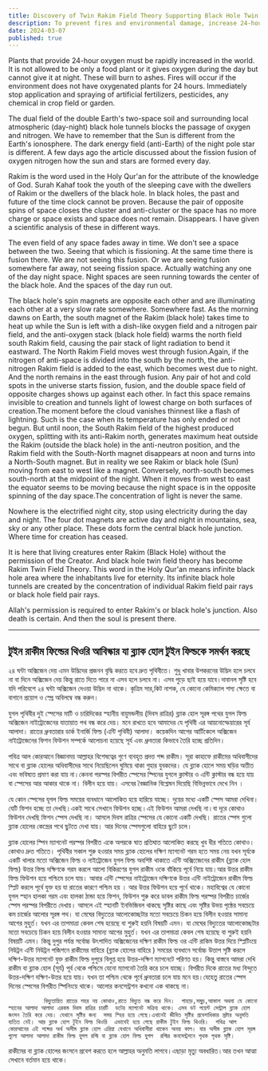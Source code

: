 ```yaml
---
title: Discovery of Twin Rakim Field Theory Supporting Black Hole Twin Fields
description: To prevent fires and environmental damage, increase 24-hour oxygen-producing plants, halt artificial chemicals, and understand black hole effects on Earth's dual fields. Rakim signifies eternal black hole realms in the Qur'an.
date: 2024-03-07
published: true
---
```


Plants that provide 24-hour oxygen must be rapidly increased in the world. It is not allowed to be only a food plant or it gives oxygen during the day but cannot give it at night. These will burn to ashes. Fires will occur if the environment does not have oxygenated plants for 24 hours. Immediately stop application and spraying of artificial fertilizers, pesticides, any chemical in crop field or garden.

The dual field of the double Earth's two-space soil and surrounding local atmospheric (day-night) black hole tunnels blocks the passage of oxygen and nitrogen. We have to remember that the Sun is different from the Earth's ionosphere. The dark energy field (anti-Earth) of the night pole star is different. A few days ago the article discussed about the fission fusion of oxygen nitrogen how the sun and stars are formed every day.

Rakim is the word used in the Holy Qur'an for the attribute of the knowledge of God. Surah Kahaf took the youth of the sleeping cave with the dwellers of Rakim or the dwellers of the black hole. In black holes, the past and future of the time clock cannot be proven. Because the pair of opposite spins of space closes the cluster and anti-cluster or the space has no more charge or space exists and space does not remain. Disappears. I have given a scientific analysis of these in different ways.

The even field of any space fades away in time. We don't see a space between the two. Seeing that which is fissioning. At the same time there is fusion there. We are not seeing this fusion. Or we are seeing fusion somewhere far away, not seeing fission space. Actually watching any one of the day night space. Night spaces are seen running towards the center of the black hole. And the spaces of the day run out.

The black hole's spin magnets are opposite each other and are illuminating each other at a very slow rate somewhere. Somewhere fast. As the morning dawns on Earth, the south magnet of the Rakim (black hole) takes time to heat up while the Sun is left with a dish-like oxygen field and a nitrogen pair field, and the anti-oxygen stack (black hole field) warms the north field south Rakim field, causing the pair stack of light radiation to bend it eastward. The North Rakim Field moves west through fusion.Again, if the nitrogen of anti-space is divided into the south by the north, the anti-nitrogen Rakim field is added to the east, which becomes west due to night. And the north remains in the east through fusion. Any pair of hot and cold spots in the universe starts fission, fusion, and the double space field of opposite charges shows up against each other. In fact this space remains invisible to creation and tunnels light of lowest charge on both surfaces of creation.The moment before the cloud vanishes thinnest like a flash of lightning. Such is the case when its temperature has only ended or not begun.
But until noon, the South Rakim field of the highest produced oxygen, splitting with its anti-Rakim north, generates maximum heat outside the Rakim (outside the black hole) in the anti-neutron position, and the Rakim field with the South-North magnet disappears at noon and turns into a North-South magnet. But in reality we see Rakim or black hole (Sun) moving from east to west like a magnet.
Conversely, north-south becomes south-north at the midpoint of the night.
When it moves from west to east the equator seems to be moving because the night space is in the opposite spinning of the day space.The concentration of light is never the same.

Nowhere is the electrified night city, stop using electricity during the day and night. The four dot magnets are active day and night in mountains, sea, sky or any other place. These dots form the central black hole junction. Where time for creation has ceased.

It is here that living creatures enter Rakim (Black Hole) without the permission of the Creator. And black hole twin field theory has become Rakim Twin Field Theory. This word in the Holy Qur'an means infinite black hole area where the inhabitants live for eternity. Its infinite black hole tunnels are created by the concentration of individual Rakim field pair rays or black hole field pair rays.

Allah's permission is required to enter Rakim's or black hole's junction. Also death is certain. And then the soul is present there.

---

## টুইন রাকীম ফিল্ডের থিওরি আবিস্কার যা ব্ল‍্যাক হোল টুইন ফিল্ডকে সমর্থন করছে

২৪ ঘন্টা অক্সিজেন দেয় এমন উদ্ভিদের প্রজনন বৃদ্ধি করতে হবে দ্রুত পৃথিবীতে। শুধু খাবার উপকরনের উদ্ভিদ হলে চলবে না বা দিনে অক্সিজেন দেয় কিন্তু রাতে দিতে পারে না এসব হলে চলবে না। এসব পুড়ে ছাই হয়ে যাবে।দাবানল সৃষ্টি হবে যদি পরিবেশে ২৪ ঘন্টা অক্সিজেন দেওয়া উদ্ভিদ না থাকে। কৃত্রিম সার,কিট নাশক, যে কোনো কেমিক‍্যাল শস‍্য ক্ষেতে বা বাগানে প্রয়োগ ও স্প্রে অবিলম্বে বন্ধ করুন।

যুগল পৃথিবীর দুই স্পেসের মাটি ও চারিদিকের স্হানীয় বায়ুমন্ডলীয় (দিবস রাত্রির) ব্ল‍্যাক হোল সূরঙ্গ পথের যুগল  ফিল্ড অক্সিজেন নাইট্রোজেনের যাতায়াত পথ বন্ধ করে দেয়। মনে রাখতে হবে আমাদের যে পৃথিবী এর আয়নোস্ফেয়ারের সূর্য আলাদা। রাতের ধ্রুবতারার ডার্ক ইনার্জি ফিল্ড (এন্টি পৃথিবী) আলাদা। কয়েকদিন আগের আর্টিকেলে অক্সিজেন নাইট্রোজেনের ফিশন ফিউশন সম্পর্কে আলোচনা হয়েছে সূর্য এবং ধ্রুবতারা কিভাবে তৈরি হচ্ছে প্রতিদিন।

পবিত্র আল কোরআনে বিজ্ঞানময় আল্লাহর বিশেষত্বের গুণে ব‍্যবহৃত প্রদত্ত শব্দ রাকীম। সূরা কাহাফে রাকীমের অধিবাসীদের সাথে বা ব্ল‍্যাক হোলের অধিবাসীদের সাথে নিয়েছিলেন ঘুমিয়ে থাকা গুহার যুবকদের। যে ব্ল‍্যাক হোলে সময় ঘড়ির অতীত এবং ভবিষ‍্যত প্রমাণ করা যায় না।কেননা পরস্পর বিপরীত স্পেসের স্পিনের যুগলে ক্লাস্টার ও এন্টি ক্লাস্টার বন্ধ হয়ে যায় বা স্পেসের আর আকার থাকে না। বিলীন হয়ে যায়।  এসবের  বৈজ্ঞানিক বিশ্লেষন দিয়েছি বিভিন্নভাবে দেখে নিন ।

যে কোন স্পেসের যূগল ফিল্ড  সময়ের ব‍্যবধানে আলোকিত হয়ে হারিয়ে যাচ্ছে। দুয়ের মধ‍্যে একটি স্পেস আমরা দেখিনা। যেটি ফিশন হচ্ছে তা দেখছি।একই সাথে সেখানে ফিউশন হচ্ছে।এই ফিউশন আমরা দেখছি না।বা দূরে কোথাও ফিউশন দেখছি ফিশন স্পেস দেখছি না। আসলে দিবস রাত্রির স্পেসের যে কোনো একটি দেখছি। রাতের স্পেস গুলো ব্ল‍্যাক হোলের কেন্দ্রের পথে ছুটতে দেখা যায়। আর দিনের স্পেসগুলো বাহিরে ছুটে চলে।

ব্ল‍্যাক হোলের স্পিন ম‍্যাগনেট পরস্পর বিপরীত একে অপরকে ঘাত প্রতিঘাত  আলোকিত করছে খুব ধীর গতিতে কোথাও। কোথাও দ্রুত গতিতে। পৃথিবীর সকাল শুরু হওয়ার সময় ব্ল‍্যাক হোলের দক্ষিণ ম‍্যাগনেট গরম হতে সময় নেয় যখন সূর্যকে একটি থালার মতো অক্সিজেন ফিল্ড ও নাইট্রোজেন যুগল ফিল্ড অবশিষ্ট থাকাতে এন্টি অক্সিজেেনের রাকীম (ব্ল‍্যাক হোল ফিল্ড) উত্তর ফিল্ড দক্ষিণকে গরম করলে আলো বিকিরণের যুগল রাকীম ওকে বাঁকিয়ে পূর্বে নিয়ে যায়।আর উত্তর রাকীম ফিল্ড  ফিউশন হয়ে পশ্চিমে চলে যায়। আবার এন্টি স্পেসের  নাইট্রোজেন দক্ষিণকে উত্তর এন্টি নাইট্রোজেন  রাকীম ফিল্ড স্প্লিট করলে পূর্বে যুক্ত হয় যা রাতের কারণে পশ্চিম হয় ।  আর উত্তর ফিউশন হয়ে পূর্বে থাকে। মহাবিশ্বের যে কোনো যুগল  স্হান হালকা গরম এবং হালকা  ঠান্ডা হয়ে ফিশন, ফিউশন শুরু করে ডাবল রাকীম ফিল্ড পরস্পর বিপরীত চার্জের  স্পেস পরস্পর বিপরীতে দেখায়। আসলে এই স্হানটি ইনভিজিবল থাকছে সৃষ্টির কাছে এবং সৃষ্টির উভয় পৃষ্ঠের সবচেয়ে কম চার্জের  আলোর সূরঙ্গ পথ। যা মেঘের বিদ‍্যুতের আলোকোচ্ছটার মতো সবচেয়ে চিকন  হয়ে বিলীন হওয়ার সামান‍্য আগের মুহুর্ত। যখন এর  তাপমাত্রা কেবল শেষ হয়েছে বা  শুরুই হয়নি বিষয়টি এমন। যা মেঘের বিদ‍্যুতের আলোকোচ্ছটার মতো সবচেয়ে চিকন  হয়ে বিলীন হওয়ার সামান‍্য আগের মুহুর্ত। যখন এর  তাপমাত্রা কেবল শেষ হয়েছে বা  শুরুই হয়নি বিষয়টি এমন। কিন্তু দুপুর পর্যন্ত সর্বোচ্চ উৎপাদিত অক্সিজেনের দক্ষিণ রাকীম ফিল্ড ওর এন্টি রাকিম উত্তর দিয়ে স্প্লিটিংয়ে  নিউট্রন এন্টি নিউট্রন পজিশনে রাকীমের বাহিরে  (ব্ল‍্যাক হোলের বাহিরে ) সময়ের ব‍্যবধানে সর্বোচ্চ  উত্তাপ সৃষ্টি করলে দক্ষিণ‍-উত্তর ম‍্যাগনেট যুক্ত রাকীম ফিল্ড দুপুরে বিলুপ্ত হয়ে উত্তর-দক্ষিণ ম‍্যাগনেটে পরিণত হয়। কিন্তু বাস্তবে আমরা দেখি রাকীম বা ব্ল‍্যাক হোল (সূর্য) পূর্ব থেকে পশ্চিমে যেনো  ম‍্যাগনেট তৈরি করে চলে যাচ্ছে।    বিপরীত দিকে রাতের মধ‍্য বিন্দুতে উত্তর-দক্ষিণ দক্ষিণ-উত্তর হয়ে যায়। যখন তা পশ্চিম থেকে পূর্বে ধ্রুবতারা চলে যায় মনে হয়।যেহেতু রাতের স্পেস দিনের স্পেসের বিপরীত স্পিনিংয়ে থাকে।  আলোর কনসেন্ট্রশন কখনো এক থাকছে না।

              বিদ‍্যুতায়িত রাতের শহর নয় কোথাও,রাতে বিদ‍্যুত বন্ধ করে দিন।  পাহাড়,সমুদ্র,আকাশ অথবা যে কোনো স্হানের আলাদা আলাদা এরকম দিবস রাত্রির চারটি  ডটের ম‍্যাগনেট সক্রিয় থাকে। এসব ডট পয়েন্ট সেন্ট্রাল ব্ল‍্যাক হোল জংসন তৈরি করে দেয়। যেখানে সৃষ্টির জন‍্য  সময় স্হির হয়ে গেছে।এখানেই জীবিত সৃষ্টির প্রবেশাধিকার স্রষ্টার অনুমতি ব‍্যতিত নেই। আর ব্ল‍্যাক হোল টুইন ফিল্ড থিওরি  এভাবেই হয়ে গেছে রাকীম টুইন ফিল্ড থিওরি।  পবিত্র আল কোরআনের এই শব্দের অর্থ অসীম ব্ল‍্যাক হোল এরিয়া যেখানে অধিবাসীরা থাকেন অনন্ত কাল। যার অসীম ব্ল‍্যাক হোল সূরঙ্গ গুলো আলাদা আলাদা রাকীম ফিল্ড যুগল রশ্মি বা ব্ল‍্যাক হোল ফিল্ড যুগল  রশ্মির কনসেন্ট্রশনে পৃথক পৃথক সৃষ্টি।

রাকীমের বা ব্ল‍্যাক হোলের জংসনে প্রবেশ করতে হলে আল্লাহর অনুমতি লাগবে।এছাড়া মৃত‍্যু অবধারিত।আর তখন আত্মা সেখানে বর্তমান হয়ে থাকে।  
